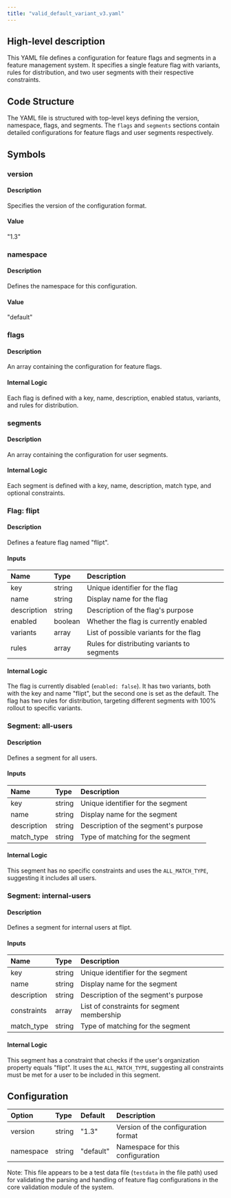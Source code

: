 ```yaml
---
title: "valid_default_variant_v3.yaml"
---
```


## High-level description
This YAML file defines a configuration for feature flags and segments in a feature management system. It specifies a single feature flag with variants, rules for distribution, and two user segments with their respective constraints.

## Code Structure
The YAML file is structured with top-level keys defining the version, namespace, flags, and segments. The `flags` and `segments` sections contain detailed configurations for feature flags and user segments respectively.

## Symbols

### version
#### Description
Specifies the version of the configuration format.

#### Value
"1.3"

### namespace
#### Description
Defines the namespace for this configuration.

#### Value
"default"

### flags
#### Description
An array containing the configuration for feature flags.

#### Internal Logic
Each flag is defined with a key, name, description, enabled status, variants, and rules for distribution.

### segments
#### Description
An array containing the configuration for user segments.

#### Internal Logic
Each segment is defined with a key, name, description, match type, and optional constraints.

### Flag: flipt
#### Description
Defines a feature flag named "flipt".

#### Inputs
| Name | Type | Description |
|:-----|:-----|:------------|
| key | string | Unique identifier for the flag |
| name | string | Display name for the flag |
| description | string | Description of the flag's purpose |
| enabled | boolean | Whether the flag is currently enabled |
| variants | array | List of possible variants for the flag |
| rules | array | Rules for distributing variants to segments |

#### Internal Logic
The flag is currently disabled (`enabled: false`). It has two variants, both with the key and name "flipt", but the second one is set as the default. The flag has two rules for distribution, targeting different segments with 100% rollout to specific variants.

### Segment: all-users
#### Description
Defines a segment for all users.

#### Inputs
| Name | Type | Description |
|:-----|:-----|:------------|
| key | string | Unique identifier for the segment |
| name | string | Display name for the segment |
| description | string | Description of the segment's purpose |
| match_type | string | Type of matching for the segment |

#### Internal Logic
This segment has no specific constraints and uses the `ALL_MATCH_TYPE`, suggesting it includes all users.

### Segment: internal-users
#### Description
Defines a segment for internal users at flipt.

#### Inputs
| Name | Type | Description |
|:-----|:-----|:------------|
| key | string | Unique identifier for the segment |
| name | string | Display name for the segment |
| description | string | Description of the segment's purpose |
| constraints | array | List of constraints for segment membership |
| match_type | string | Type of matching for the segment |

#### Internal Logic
This segment has a constraint that checks if the user's organization property equals "flipt". It uses the `ALL_MATCH_TYPE`, suggesting all constraints must be met for a user to be included in this segment.

## Configuration
| Option | Type | Default | Description |
|:-------|:-----|:--------|:------------|
| version | string | "1.3" | Version of the configuration format |
| namespace | string | "default" | Namespace for this configuration |

Note: This file appears to be a test data file (`testdata` in the file path) used for validating the parsing and handling of feature flag configurations in the core validation module of the system.